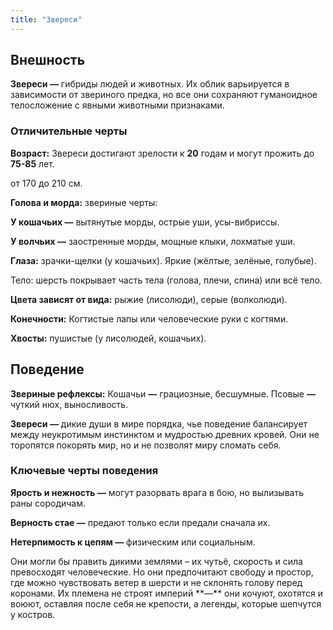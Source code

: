 ```yaml
---
title: "Звереси"
---
```


## Внешность

**Звереси —** гибриды людей и животных. Их облик варьируется в зависимости от звериного предка, но все они сохраняют гуманоидное телосложение с явными животными признаками.

### Отличительные черты

**Возраст:** Звереси достигают зрелости к **20** годам и могут прожить до **75-85** лет.

<Card title="Рост" icon="ruler" iconType="solid" horizontal href="/quickstart">
  от 170 до 210 см.
</Card>

**Голова и морда:** звериные черты: 

**У кошачьих —** вытянутые морды, острые уши, усы-вибриссы. 

**У волчьих —** заостренные морды, мощные клыки, лохматые уши. 

**Глаза:** зрачки-щелки (у кошачьих). Яркие (жёлтые, зелёные, голубые). 

Тело: шерсть покрывает часть тела (голова, плечи, спина) или всё тело. 

**Цвета зависят от вида:** рыжие (лисолюди), серые (волколюди). 

**Конечности:** Когтистые лапы или человеческие руки с когтями. 

**Хвосты:** пушистые (у лисолюдей, кошачьих). 

## Поведение

**Звериные рефлексы:** Кошачьи **—** грациозные, бесшумные. Псовые **—** чуткий нюх, выносливость. 

**Звереси —** дикие души в мире порядка, чье поведение балансирует между неукротимым инстинктом и мудростью древних кровей. Они не торопятся покорять мир, но и не позволят миру сломать себя.

### Ключевые черты поведения

**Ярость и нежность —** могут разорвать врага в бою, но вылизывать раны сородичам.

**Верность стае —** предают только если предали сначала их.

**Нетерпимость к цепям —** физическим или социальным.

<Tip>
  Они могли бы править дикими землями – их чутьё, скорость и сила превосходят человеческие. Но они предпочитают свободу и простор, где можно чувствовать ветер в шерсти и не склонять голову перед коронами. Их племена не строят империй **—** они кочуют, охотятся и воюют, оставляя после себя не крепости, а легенды, которые шепчутся у костров.
</Tip>